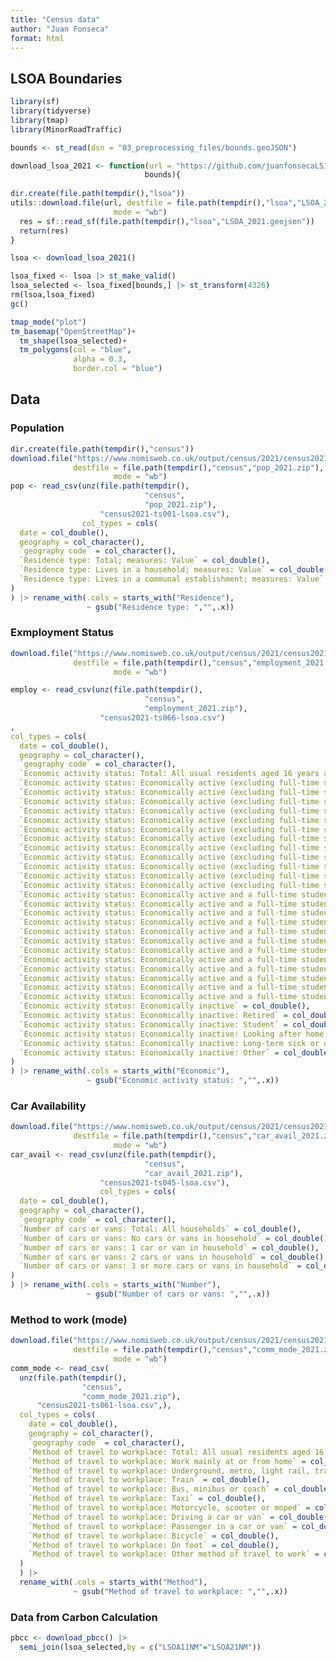 ```yaml
---
title: "Census data"
author: "Juan Fonseca"
format: html
---
```


## LSOA Boundaries

```r
library(sf)
library(tidyverse)
library(tmap)
library(MinorRoadTraffic)
```

```r
bounds <- st_read(dsn = "03_preprocessing_files/bounds.geoJSON")

download_lsoa_2021 <- function(url = "https://github.com/juanfonsecaLS1/GEOG5099_Analysis/releases/download/v0/LSOA_Dec_2021_Boundaries_Generalised_Clipped_EW_BGC_2022_5605507071095448309.geojson",
                              bounds){
  
dir.create(file.path(tempdir(),"lsoa"))
utils::download.file(url, destfile = file.path(tempdir(),"lsoa","LSOA_2021.geojson"),
                       mode = "wb")
  res = sf::read_sf(file.path(tempdir(),"lsoa","LSOA_2021.geojson"))
  return(res)
}

lsoa <- download_lsoa_2021()

lsoa_fixed <- lsoa |> st_make_valid()
lsoa_selected <- lsoa_fixed[bounds,] |> st_transform(4326)
rm(lsoa,lsoa_fixed)
gc()
```

```r
tmap_mode("plot")
tm_basemap("OpenStreetMap")+
  tm_shape(lsoa_selected)+
  tm_polygons(col = "blue",
              alpha = 0.3,
              border.col = "blue")
```

## Data
### Population
```r
dir.create(file.path(tempdir(),"census"))
download.file("https://www.nomisweb.co.uk/output/census/2021/census2021-ts001.zip",
              destfile = file.path(tempdir(),"census","pop_2021.zip"),
                       mode = "wb")
pop <- read_csv(unz(file.path(tempdir(),
                              "census",
                              "pop_2021.zip"),
                    "census2021-ts001-lsoa.csv"),
                col_types = cols(
  date = col_double(),
  geography = col_character(),
  `geography code` = col_character(),
  `Residence type: Total; measures: Value` = col_double(),
  `Residence type: Lives in a household; measures: Value` = col_double(),
  `Residence type: Lives in a communal establishment; measures: Value` = col_double()
)
) |> rename_with(.cols = starts_with("Residence"),
                 ~ gsub("Residence type: ","",.x))
```

### Exmployment Status
```r
download.file("https://www.nomisweb.co.uk/output/census/2021/census2021-ts066.zip",
              destfile = file.path(tempdir(),"census","employment_2021.zip"),
                       mode = "wb")

employ <- read_csv(unz(file.path(tempdir(),
                              "census",
                              "employment_2021.zip"),
                    "census2021-ts066-lsoa.csv")
,
col_types = cols(
  date = col_double(),
  geography = col_character(),
  `geography code` = col_character(),
  `Economic activity status: Total: All usual residents aged 16 years and over` = col_double(),
  `Economic activity status: Economically active (excluding full-time students)` = col_double(),
  `Economic activity status: Economically active (excluding full-time students):In employment` = col_double(),
  `Economic activity status: Economically active (excluding full-time students):In employment:Employee` = col_double(),
  `Economic activity status: Economically active (excluding full-time students): In employment: Employee: Part-time` = col_double(),
  `Economic activity status: Economically active (excluding full-time students): In employment: Employee: Full-time` = col_double(),
  `Economic activity status: Economically active (excluding full-time students):In employment:Self-employed with employees` = col_double(),
  `Economic activity status: Economically active (excluding full-time students): In employment: Self-employed with employees: Part-time` = col_double(),
  `Economic activity status: Economically active (excluding full-time students): In employment: Self-employed with employees: Full-time` = col_double(),
  `Economic activity status: Economically active (excluding full-time students):In employment:Self-employed without employees` = col_double(),
  `Economic activity status: Economically active (excluding full-time students): In employment: Self-employed without employees: Part-time` = col_double(),
  `Economic activity status: Economically active (excluding full-time students): In employment: Self-employed without employees: Full-time` = col_double(),
  `Economic activity status: Economically active (excluding full-time students): Unemployed` = col_double(),
  `Economic activity status: Economically active and a full-time student` = col_double(),
  `Economic activity status: Economically active and a full-time student:In employment` = col_double(),
  `Economic activity status: Economically active and a full-time student:In employment:Employee` = col_double(),
  `Economic activity status: Economically active and a full-time student: In employment: Employee: Part-time` = col_double(),
  `Economic activity status: Economically active and a full-time student: In employment: Employee: Full-time` = col_double(),
  `Economic activity status: Economically active and a full-time student:In employment:Self-employed with employees` = col_double(),
  `Economic activity status: Economically active and a full-time student: In employment: Self-employed with employees: Part-time` = col_double(),
  `Economic activity status: Economically active and a full-time student: In employment: Self-employed with employees: Full-time` = col_double(),
  `Economic activity status: Economically active and a full-time student:In employment:Self-employed without employees` = col_double(),
  `Economic activity status: Economically active and a full-time student: In employment: Self-employed without employees: Part-time` = col_double(),
  `Economic activity status: Economically active and a full-time student: In employment: Self-employed without employees: Full-time` = col_double(),
  `Economic activity status: Economically active and a full-time student: Unemployed` = col_double(),
  `Economic activity status: Economically inactive` = col_double(),
  `Economic activity status: Economically inactive: Retired` = col_double(),
  `Economic activity status: Economically inactive: Student` = col_double(),
  `Economic activity status: Economically inactive: Looking after home or family` = col_double(),
  `Economic activity status: Economically inactive: Long-term sick or disabled` = col_double(),
  `Economic activity status: Economically inactive: Other` = col_double()
)
) |> rename_with(.cols = starts_with("Economic"),
                 ~ gsub("Economic activity status: ","",.x))
```


### Car Availability

```r
download.file("https://www.nomisweb.co.uk/output/census/2021/census2021-ts045.zip",
              destfile = file.path(tempdir(),"census","car_avail_2021.zip"),
                       mode = "wb")
car_avail <- read_csv(unz(file.path(tempdir(),
                              "census",
                              "car_avail_2021.zip"),
                    "census2021-ts045-lsoa.csv"),
                    col_types = cols(
  date = col_double(),
  geography = col_character(),
  `geography code` = col_character(),
  `Number of cars or vans: Total: All households` = col_double(),
  `Number of cars or vans: No cars or vans in household` = col_double(),
  `Number of cars or vans: 1 car or van in household` = col_double(),
  `Number of cars or vans: 2 cars or vans in household` = col_double(),
  `Number of cars or vans: 3 or more cars or vans in household` = col_double()
)
) |> rename_with(.cols = starts_with("Number"),
                 ~ gsub("Number of cars or vans: ","",.x))
```
### Method to work (mode)
```r
download.file("https://www.nomisweb.co.uk/output/census/2021/census2021-ts061.zip",
              destfile = file.path(tempdir(),"census","comm_mode_2021.zip"),
                       mode = "wb")
comm_mode <- read_csv(
  unz(file.path(tempdir(),
                "census",
                "comm_mode_2021.zip"),
      "census2021-ts061-lsoa.csv",),
  col_types = cols(
    date = col_double(),
    geography = col_character(),
    `geography code` = col_character(),
    `Method of travel to workplace: Total: All usual residents aged 16 years and over in employment the week before the census` = col_double(),
    `Method of travel to workplace: Work mainly at or from home` = col_double(),
    `Method of travel to workplace: Underground, metro, light rail, tram` = col_double(),
    `Method of travel to workplace: Train` = col_double(),
    `Method of travel to workplace: Bus, minibus or coach` = col_double(),
    `Method of travel to workplace: Taxi` = col_double(),
    `Method of travel to workplace: Motorcycle, scooter or moped` = col_double(),
    `Method of travel to workplace: Driving a car or van` = col_double(),
    `Method of travel to workplace: Passenger in a car or van` = col_double(),
    `Method of travel to workplace: Bicycle` = col_double(),
    `Method of travel to workplace: On foot` = col_double(),
    `Method of travel to workplace: Other method of travel to work` = col_double()
  )
  ) |>
  rename_with(.cols = starts_with("Method"),
              ~ gsub("Method of travel to workplace: ","",.x))
```
### Data from Carbon Calculation

```r
pbcc <- download_pbcc() |>
  semi_join(lsoa_selected,by = c("LSOA11NM"="LSOA21NM"))
```


